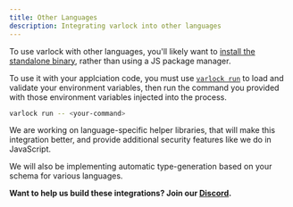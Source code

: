 ```yaml
---
title: Other Languages
description: Integrating varlock into other languages
---
```


To use varlock with other languages, you'll likely want to [install the standalone binary](/getting-started/installation/#as-a-binary), rather than using a JS package manager.

To use it with your applciation code, you must use [`varlock run`](/reference/cli-commands/#varlock-run) to load and validate your environment variables, then run the command you provided with those environment variables injected into the process.

```bash
varlock run -- <your-command>
```

We are working on language-specific helper libraries, that will make this integration better, and provide additional security features like we do in JavaScript.

We will also be implementing automatic type-generation based on your schema for various languages.

**Want to help us build these integrations? Join our <a href={process.env.PUBLIC_DISCORD_URL}>Discord</a>.**

